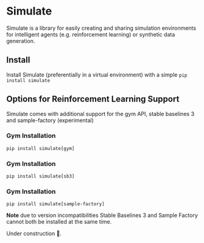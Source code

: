 <!--Copyright 2022 The HuggingFace Team. All rights reserved.

Licensed under the Apache License, Version 2.0 (the "License"); you may not use this file except in compliance with
the License. You may obtain a copy of the License at

http://www.apache.org/licenses/LICENSE-2.0

Unless required by applicable law or agreed to in writing, software distributed under the License is distributed on
an "AS IS" BASIS, WITHOUT WARRANTIES OR CONDITIONS OF ANY KIND, either express or implied. See the License for the
specific language governing permissions and limitations under the License.
-->

# Simulate

Simulate is a library for easily creating and sharing simulation environments for intelligent agents (e.g. reinforcement learning) or synthetic data generation.

## Install

Install Simulate (preferentially in a virtual environment) with a simple `pip install simulate`

## Options for Reinforcement Learning Support

Simulate comes with additional support for the gym API, stable baselines 3 and sample-factory (experimental)

### Gym Installation
`pip install simulate[gym]`


### Gym Installation
`pip install simulate[sb3]`

### Gym Installation
`pip install simulate[sample-factory]`


**Note** due to version incompatibilities Stable Baselines 3 and Sample Factory cannot both be installed at the same time.

Under construction 🚧.